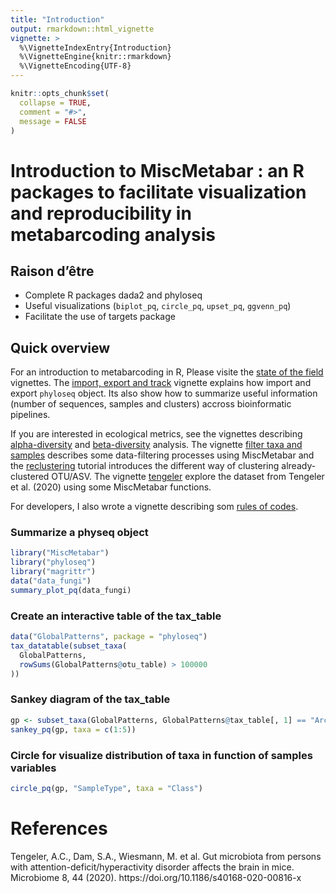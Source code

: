 ```yaml
---
title: "Introduction"
output: rmarkdown::html_vignette
vignette: >
  %\VignetteIndexEntry{Introduction}
  %\VignetteEngine{knitr::rmarkdown}
  %\VignetteEncoding{UTF-8}
---
```



```r
knitr::opts_chunk$set(
  collapse = TRUE,
  comment = "#>",
  message = FALSE
)
```

# Introduction to MiscMetabar : an R packages to facilitate visualization and reproducibility in metabarcoding analysis

## Raison d'être

- Complete R packages dada2 and phyloseq
- Useful visualizations (`biplot_pq`, `circle_pq`, `upset_pq`, `ggvenn_pq`) 
- Facilitate the use of targets package

## Quick overview

For an introduction to metabarcoding in R, Please visite the [state of the field](https://adrientaudiere.github.io/MiscMetabar/articles/states_of_fields_in_R.html) vignettes. The [import, export and track](https://adrientaudiere.github.io/MiscMetabar/articles/import_export_track.html) vignette explains how import and export `phyloseq` object. Its also show how to summarize useful information (number of sequences, samples and clusters) accross bioinformatic pipelines. 
 
If you are interested in ecological metrics, see the vignettes describing [alpha-diversity](https://adrientaudiere.github.io/MiscMetabar/articles/alpha-div.html) and [beta-diversity](https://adrientaudiere.github.io/MiscMetabar/articles/beta-div.html) analysis. 
The vignette [filter taxa and samples](https://adrientaudiere.github.io/MiscMetabar/articles/filter.html) describes some data-filtering processes using MiscMetabar and the [reclustering](https://adrientaudiere.github.io/MiscMetabar/articles/Reclustering.html) tutorial introduces the different way of clustering already-clustered OTU/ASV. The vignette [tengeler]() explore the dataset from Tengeler et al. (2020) using some MiscMetabar functions.

For developers, I also wrote a vignette describing som [rules of codes](https://adrientaudiere.github.io/MiscMetabar/articles/Rules.html). 

### Summarize a physeq object

```r
library("MiscMetabar")
library("phyloseq")
library("magrittr")
data("data_fungi")
summary_plot_pq(data_fungi)
```


### Create an interactive table of the tax_table

```r
data("GlobalPatterns", package = "phyloseq")
tax_datatable(subset_taxa(
  GlobalPatterns,
  rowSums(GlobalPatterns@otu_table) > 100000
))
```

### Sankey diagram of the tax_table

```r
gp <- subset_taxa(GlobalPatterns, GlobalPatterns@tax_table[, 1] == "Archaea")
sankey_pq(gp, taxa = c(1:5))
```


### Circle for visualize distribution of taxa in function of samples variables

```r
circle_pq(gp, "SampleType", taxa = "Class")
```


# References

Tengeler, A.C., Dam, S.A., Wiesmann, M. et al. Gut microbiota from persons with attention-deficit/hyperactivity disorder affects the brain in mice. Microbiome 8, 44 (2020). https://doi.org/10.1186/s40168-020-00816-x

